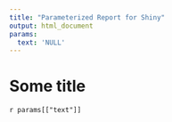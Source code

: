 ```yaml
---
title: "Parameterized Report for Shiny"
output: html_document
params:
  text: 'NULL'
---
```


# Some title

`r params[["text"]]`

